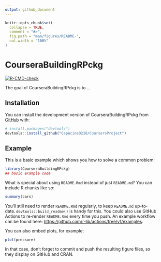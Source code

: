 ```yaml
---
output: github_document
---
```


<!-- README.md is generated from README.Rmd. Please edit that file -->

```r
knitr::opts_chunk$set(
  collapse = TRUE,
  comment = "#>",
  fig.path = "man/figures/README-",
  out.width = "100%"
)
```

# CourseraBuildingRPckg

<!-- badges: start -->
  [![R-CMD-check](https://github.com/Capucine0210/CourseraProject/workflows/R-CMD-check/badge.svg)](https://github.com/Capucine0210/CourseraProject/actions)
  <!-- badges: end -->

The goal of CourseraBuildingRPckg is to ...

## Installation

You can install the development version of CourseraBuildingRPckg from [GitHub](https://github.com/) with:

``` r
# install.packages("devtools")
devtools::install_github("Capucine0210/CourseraProject")
```

## Example

This is a basic example which shows you how to solve a common problem:

```r
library(CourseraBuildingRPckg)
## basic example code
```

What is special about using `README.Rmd` instead of just `README.md`? You can include R chunks like so:

```r
summary(cars)
```

You'll still need to render `README.Rmd` regularly, to keep `README.md` up-to-date. `devtools::build_readme()` is handy for this. You could also use GitHub Actions to re-render `README.Rmd` every time you push. An example workflow can be found here: <https://github.com/r-lib/actions/tree/v1/examples>.

You can also embed plots, for example:

```r
plot(pressure)
```

In that case, don't forget to commit and push the resulting figure files, so they display on GitHub and CRAN.
